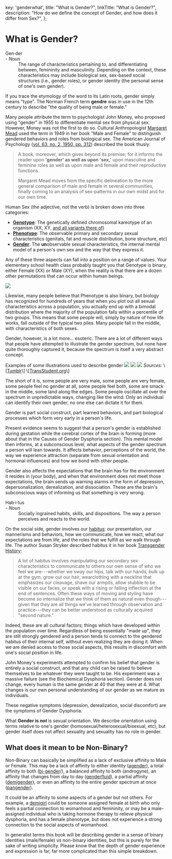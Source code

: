 
  key: 'genderwhat',
  title: "What is Gender?",
  linkTitle: "What is Gender?",
  description: "How do we define the concept of Gender, and how does it differ from Sex?",
};

<Disclaimer />

# What is Gender?


<Gutter>
  <Quote>
    <dt>Gen·der</dt> - <em>Noun</em><br />
    <dd>The range of characteristics pertaining to, and differentiating between, femininity and masculinity. Depending on the context, these characteristics may include biological sex, sex-based social structures (i.e., gender roles), or gender identity (the personal sense of one's own gender).</dd>
  </Quote>
</Gutter>


If you trace the etymology of the word to its Latin roots, gender simply means "type". The Norman French term **gendre** was in use in the 12th century to describe "the quality of being male or female."

Many people attribute the term to psychologist John Money, who proposed using "gender" in 1955 to differentiate mental sex from physical sex. However, Money was not the first to do so. Cultural Anthropologist [Margaret Mead](https://en.wikipedia.org/wiki/Margaret_Mead) used the term in 1949 in her book "Male and Female" to distinguish gendered behaviors and roles from biological sex. The American Journal of Psychology ([vol. 63, no. 2, 1950, pp. 312](https://www.jstor.org/stable/1418948)) described the book thusly:

> A book, moreover, which gives beyond its premise; for it informs the reader upon **'gender' as well as upon 'sex,'** upon masculine and feminine roles as well as upon male and female and their reproductive functions.
>
> Margaret Mead moves from the specific delineation to the more general comparison of male and female in several communities, finally coming to an analysis of sex-patterns in our own midst and for our own time.

<Gutter>
  <Tweet unified no-reply>
    <Tweet id="1228717614630940672" />
    <Tweet id="1439225913623781377" />
  </Tweet>
</Gutter>


Human Sex (the adjective, not the verb) is broken down into three categories:

- **[Genotype](https://en.wikipedia.org/wiki/Genotype)**: The genetically defined chromosomal kareotype of an organism (XX, XY, [and all variants there of](https://twitter.com/sciencevet2/status/1035250518870900737?lang=en))
- **[Phenotype](https://en.wikipedia.org/wiki/Phenotype)**: The observable primary and secondary sexual characteristics (genitals, fat and muscle distribution, bone structure, etc)
- **[Gender](https://en.wikipedia.org/wiki/Gender)**: The **un**observable sexual characteristics, the internal mental model of a person's own sex and the way that they express it.

Any of these three aspects can fall into a position on a range of values. Your elementary school health class probably taught you that Genotype is binary, either Female (XX) or Male (XY), when the reality is that there are a dozen other permutations that can occur within human beings.

<Image
  src="/en/images/bimodal.png"
/>

Likewise, many people believe that Phenotype is also binary, but biology has recognized for hundreds of years that when you plot out all sexual characteristics across a population, you actually end up with a bimodal distribution where the majority of the population falls within a percentile of two groups. This means that some people will, simply by nature of how life works, fall outside of the typical two piles. Many people fall in the middle, with characteristics of both sexes.

Gender, however, is a lot more... esoteric. There are a lot of different ways that people have attempted to illustrate the gender spectrum, but none have quite thoroughly captured it, because the spectrum is itself a very abstract concept.



<Card>
  <Card.Header>Examples of some illustrations used to describe gender</Card.Header>
  <Stack justify="space-around">
    <Image
      src="/en/images/spectrum.jpg"
    />
    <Image
      src="/en/images/graph.jpg"
    />
    <Image
      src="/en/images/gender_unicorn.jpg"
    />
  </Stack>
  <Card.Content>
    <em>Sources:</em>
    \[<a href="https://bahamutzero.tumblr.com/post/56838411871/gender-a-visual-guide-when-most-people-think-of">Tumblr</a>\]
    \[<a href="http://www.transstudent.org/gender">TransStudent.org</a>\]
  </Card.Content>
</Card>



The short of it is, some people are very male, some people are very female, some people feel no gender at all, some people feel both, some are smack in the middle, some land along the edges. Some people oscillate all over the spectrum in unpredictable ways, changing like the wind. Only an individual can identify their own gender, no one else can dictate it for them.

Gender is part social construct, part learned behaviors, and part biological processes which form very early in a person's life.

Present evidence seems to suggest that a person's gender is established during gestation while the cerebral cortex of the brain is forming (more about that in the Causes of Gender Dysphoria section). This mental model then informs, at a subconscious level, what aspects of the gender spectrum a person will lean towards. It affects behavior, perceptions of the world, the way we experience attraction (separate from sexual orientation and hormonal influences) and how we bond with other people.

Gender also affects the expectations that the brain has for the environment it resides in (your body), and when that environment does not meet those expectations, the brain sends up warning alarms in the form of depression, depersonalization, derealization, and dissociation. These are the brain's subconscious ways of informing us that something is very wrong.

<Gutter>
  <Quote>
    <dt>Hab·i·tus</dt> - <em>Noun</em><br />
    <dd>Socially ingrained habits, skills, and dispositions. The way a person perceives and reacts to the world.</dd>
  </Quote>
</Gutter>

On the social side, gender involves our [habitus](https://en.wikipedia.org/wiki/Habitus_(sociology)): our presentation, our mannerisms and behaviors, how we communicate, how we react, what our expectations are from life, and the roles that we fulfill as we walk through life. The author Susan Stryker described habitus it in her book [Transgender History](https://smile.amazon.com/Transgender-History-second-Todays-Revolution/dp/158005689X):

> A lot of habitus involves manipulating our secondary sex characteristics to communicate to others our own sense of who we feel we are---whether we sway our hips, talk with our hands, bulk up at the gym, grow out our hair, wearclothing with a neckline that emphasizes our cleavage, shave our armpits, allow stubble to be visible on our faces, or speak with a rising or falling inflection at the end of sentences. Often these ways of moving and styling have become so internalize that we think of them as natural even though---given that they are all things we've learned through observation and practice---they can be better understood as culturally acquired "second nature."

Indeed, these are all cultural factors; things which have developed within the population over time. Regardless of being essentially "made up", they are still strongly gendered and a person tends to connect to the gendered habitus of their internal self, without even realizing they are doing it. When we are denied access to those social aspects, this results in discomfort with one's social position in life.

John Money's experiments attempted to confirm his belief that gender is entirely a social construct, and that any child can be raised to believe themselves to be whatever they were taught to be. His experiment was a massive failure (see the Biochemical Dysphoria section). Gender does not change, every human is the same gender at 40 that they were at 4. What changes is our own personal understanding of our gender as we mature as individuals.

These negative symptoms (depression, derealization, social discomfort) are the symptoms of Gender Dysphoria.

What **Gender is *not*** is sexual orientation. We describe orientation using terms relative to one's gender (homosexual/heterosexual/bisexual, etc), but gender itself does not affect sexuality and sexuality has no role in gender.

## What does it mean to be Non-Binary?

Non-Binary can basically be simplified as a lack of exclusive affinity to Male or Female. This may be a lack of affinity to either identity ([agender](https://gender.wikia.org/wiki/Agender)), a total affinity to both ([bi-gender](https://gender.wikia.org/wiki/Bigender)/), a balanced affinity to both (androgyne), an affinity that changes from day to day ([genderfluid](https://gender.wikia.org/wiki/Genderfluid)), a partial affinity ([demigender](https://gender.wikia.org/wiki/Demigender)), or even an affinity to the entire gender spectrum at once ([pangender](https://gender.wikia.org/wiki/Pangender)).

It could be an affinity to some aspects of a gender but not others. For example, a [demigirl](https://gender.wikia.org/wiki/Demigirl) could be someone assigned female at birth who only feels a partial connection to womanhood and femininity, or may be a male-assigned individual who is taking hormone therapy to relieve physical dysphoria, and has a female phenotype, but does not experience a strong connection to the social aspects of womanhood.

In generalist terms this book will be describing gender in a sense of binary identities (male/female) vs non-binary identities, but this is purely for the sake of writing simplicity. Please know that the depth of gender experience and expression is far, far more complicated than this simple breakdown.
